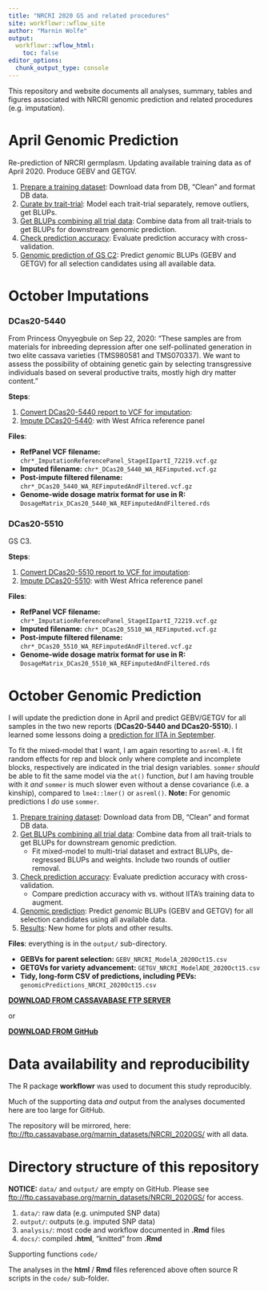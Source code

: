 ```yaml
---
title: "NRCRI 2020 GS and related procedures"
site: workflowr::wflow_site
author: "Marnin Wolfe"
output:
  workflowr::wflow_html:
    toc: false
editor_options:
  chunk_output_type: console
---
```


This repository and website documents all analyses, summary, tables and figures associated with NRCRI genomic prediction and related procedures (e.g. imputation).

# April Genomic Prediction

Re-prediction of NRCRI germplasm. Updating available training data as of April 2020. Produce GEBV and GETGV.

1.  [Prepare a training dataset](01-cleanTPdata.html): Download data from DB, "Clean" and format DB data.
2.  [Curate by trait-trial](02-curateByTrial.html): Model each trait-trial separately, remove outliers, get BLUPs.
3.  [Get BLUPs combining all trial data](03-GetBLUPs.html): Combine data from all trait-trials to get BLUPs for downstream genomic prediction.
4.  [Check prediction accuracy](04-CrossValidation.html): Evaluate prediction accuracy with cross-validation.
5.  [Genomic prediction of GS C2](05-GetGBLUPs.html): Predict *genomic* BLUPs (GEBV and GETGV) for all selection candidates using all available data.

# October Imputations

### DCas20-5440 

From Princess Onyyegbule on Sep 22, 2020: "These samples are from materials for inbreeding depression after one self-pollinated generation in two elite cassava varieties (TMS980581 and TMS070337). We want to assess the possibility of obtaining genetic gain by selecting transgressive individuals based on several productive traits, mostly high dry matter content."

**Steps**:

1.   [Convert DCas20-5440 report to VCF for imputation](convertDCas20_5440_ToVCF.html):
2.   [Impute DCas20-5440](ImputeDCas20_5440.html): with West Africa reference panel

**Files**:

-   **RefPanel VCF filename:** `chr*_ImputationReferencePanel_StageIIpartI_72219.vcf.gz`
-   **Imputed filename:** `chr*_DCas20_5440_WA_REFimputed.vcf.gz`
-   **Post-impute filtered filename:** `chr*_DCas20_5440_WA_REFimputedAndFiltered.vcf.gz`
-   **Genome-wide dosage matrix format for use in R:** `DosageMatrix_DCas20_5440_WA_REFimputedAndFiltered.rds`

### DCas20-5510 

GS C3. 

**Steps**:

1.   [Convert DCas20-5510 report to VCF for imputation](convertDCas20_5510_ToVCF.html):
2.   [Impute DCas20-5510](ImputeDCas20_5510.html): with West Africa reference panel

**Files**:

-   **RefPanel VCF filename:** `chr*_ImputationReferencePanel_StageIIpartI_72219.vcf.gz`
-   **Imputed filename:** `chr*_DCas20_5510_WA_REFimputed.vcf.gz`
-   **Post-impute filtered filename:** `chr*_DCas20_5510_WA_REFimputedAndFiltered.vcf.gz`
-   **Genome-wide dosage matrix format for use in R:** `DosageMatrix_DCas20_5510_WA_REFimputedAndFiltered.rds`

# October Genomic Prediction

I will update the prediction done in April and predict GEBV/GETGV for all samples in the two new reports (**DCas20-5440 and DCas20-5510**). I learned some lessons doing a [prediction for IITA in September](https://wolfemd.github.io/IITA_2020GS/). 

To fit the mixed-model that I want, I am again resorting to `asreml-R`. I fit random effects for rep and block only where complete and incomplete blocks, respectively are indicated in the trial design variables. `sommer` _should_ be able to fit the same model via the `at()` function, _but_ I am having trouble with it _and_ `sommer` is much slower even without a dense covariance (i.e. a kinship), compared to `lme4::lmer()` or `asreml()`. **Note:** For genomic predictions I _do_ use `sommer`. 

1. [Prepare training dataset](06-cleanTPdata.html): Download data from DB, "Clean" and format DB data.
2. [Get BLUPs combining all trial data](07-GetBLUPs.html): Combine data from all trait-trials to get BLUPs for downstream genomic prediction. 
    * Fit mixed-model to multi-trial dataset and extract BLUPs, de-regressed BLUPs and weights. Include two rounds of outlier removal.
3. [Check prediction accuracy](08-CrossValidation.html): Evaluate prediction accuracy with cross-validation.
    * Compare prediction accuracy with vs. without IITA's training data to augment.
4. [Genomic prediction](09-GetGBLUPs.html): Predict _genomic_ BLUPs (GEBV and GETGV) for all selection candidates using all available data.
5. [Results](10-Results.html): New home for plots and other results.

**Files**: everything is in the `output/` sub-directory. 

-  **GEBVs for parent selection:** `GEBV_NRCRI_ModelA_2020Oct15.csv`
-  **GETGVs for variety advancement:** `GETGV_NRCRI_ModelADE_2020Oct15.csv`
-  **Tidy, long-form CSV of predictions, including PEVs:** `genomicPredictions_NRCRI_2020Oct15.csv`

[**DOWNLOAD FROM CASSAVABASE FTP SERVER**](ftp://ftp.cassavabase.org/marnin_datasets/NRCRI_2020GS/output/)

or  

[**DOWNLOAD FROM GitHub**](https://github.com/wolfemd/NRCRI_2020GS/tree/master/output)


# Data availability and reproducibility

The R package **workflowr** was used to document this study reproducibly.

Much of the supporting data *and* output from the analyses documented here are too large for GitHub.

The repository will be mirrored, here: <ftp://ftp.cassavabase.org/marnin_datasets/NRCRI_2020GS/> with all data.

# Directory structure of this repository

**NOTICE:** `data/` and `output/` are empty on GitHub. Please see <ftp://ftp.cassavabase.org/marnin_datasets/NRCRI_2020GS/> for access.

1.  `data/`: raw data (e.g. unimputed SNP data)
2.  `output/`: outputs (e.g. imputed SNP data)
3.  `analysis/`: most code and workflow documented in **.Rmd** files
4.  `docs/`: compiled **.html**, "knitted" from **.Rmd**

Supporting functions `code/`

The analyses in the **html** / **Rmd** files referenced above often source R scripts in the `code/` sub-folder. 
